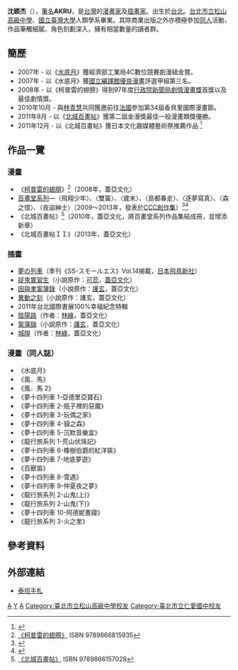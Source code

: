 {{漫畫}}
'''沈颖杰'''（{{bd|？||||}}），[[筆名|筆名]]'''AKRU'''，是[[台灣|台灣]]的[[漫畫家|漫畫家]]及[[插畫家|插畫家]]。出生於[[台北|台北]]。[[台北市立松山高級中學|台北市立松山高級中學]]、[[國立臺灣大學|國立臺灣大學]]人類學系畢業。其除商業出版之外亦積極參加[[同人|同人]]活動，作品筆觸細膩、角色刻劃深入，擁有相當數量的讀者群。

== 簡歷 ==
*2007年 - 以《[[水底月|水底月]]》獲經濟部工業局4C數位競賽劇漫組金賞。
*2007年 - 以《水底月》獲[[國家教育研究院優良漫畫獎|國立編譯館優良漫畫]]評選甲組第三名。
*2008年 - 以《柯普雷的翅膀》得到97年度[[行政院新聞局劇情漫畫獎|行政院新聞局劇情漫畫獎]]首獎以及最佳劇情獎。
*2010年10月 - 與[[林青慧|林青慧]]共同獲邀前往[[法國|法國]]參加第34屆香貝里國際漫畫節。
*2011年8月 - 以《[[北城百畫帖|北城百畫帖]]》獲第二屆金漫獎最佳一般漫畫類獎優勝。
*2011年12月 - 以《北城百畫帖》獲日本文化廳媒體藝術祭推薦作品        <ref>{{Cite web |url=http://plaza.bunka.go.jp/festival/2011/recommend/ |title=平成23年度(第15回)文化庁メディア芸術祭 |accessdate=2012-02-16 |archive-date=2012-02-28 |archive-url=https://web.archive.org/web/20120228135948/http://plaza.bunka.go.jp/festival/2011/recommend/ |dead-url=no }}</ref>

== 作品一覽 ==
=== 漫畫 ===
*《[[柯普雷的翅膀|柯普雷的翅膀]]》<ref>[http://www.gaeabooks.com.tw/comics/DW001.php 《柯普雷的翅膀》] {{Wayback|url=http://www.gaeabooks.com.tw/comics/DW001.php |date=20130617205928 }} ISBN 9789866815935</ref>（2008年，蓋亞文化）
*[[百畫堂系列|百畫堂系列]]—〈飛翔少年〉、〈雙簧〉、〈歲末〉、〈島都春走〉、〈逐夢寫真〉、〈森之憶〉、〈夜盜紳士〉（2009～2013年，發表於[[CCC創作集|CCC創作集]]）<ref>{{Cite web |url=http://digitalarchives.tw/Theme/CCC/ |title=Creative Comic Collection 創作集 |accessdate=2011-03-11 |archive-date=2011-04-08 |archive-url=https://web.archive.org/web/20110408002554/http://digitalarchives.tw/Theme/CCC/ |dead-url=no }}</ref><ref>{{Cite web |url=http://www.gaeabooks.com.tw/comics/CCC12.php |title=《奇人、奇案、奇譚》 CCCC創作集12 ISBN 9789863190516 |accessdate=2013-07-02 |archive-date=2013-06-15 |archive-url=https://web.archive.org/web/20130615005109/http://www.gaeabooks.com.tw/comics/CCC12.php |dead-url=no }}</ref>
*《北城百畫帖》<ref>[http://www.gaeabooks.com.tw/comics/DW004.php 《北城百畫帖》] {{Wayback|url=http://www.gaeabooks.com.tw/comics/DW004.php |date=20130618073944 }} ISBN 9789866157028</ref>（2010年，蓋亞文化，將百畫堂系列作品集結成冊，並增添新章）
*《北城百畫帖ＩＩ》（2013年，蓋亞文化）

=== 插畫 ===
*[[夢の列車|夢の列車]]（季刊《SS-スモールエス》Vol.14揭載，[[日本飛鳥新社|日本飛鳥新社]]）
*[[捉鬼實習生|捉鬼實習生]]（小說原作：[[可蕊|可蕊]]，[https://web.archive.org/web/20090918232250/http://www.gaeabooks.com.tw/ 蓋亞文化]）
*[[因與聿案簿錄|因與聿案簿錄]]（小說原作：[[護玄|護玄]]，蓋亞文化）
*[[異動之刻|異動之刻]]（小說原作：護玄，蓋亞文化）
*2011年台北國際書展100%幸福紀念特輯
*[[陰陽路|陰陽路]]（作者：[[林綠|林綠]]，蓋亞文化）
*[[案簿錄|案簿錄]]（小說原作：[[護玄|護玄]]，蓋亞文化）
*[[城隍|城隍]]（作者：[[林綠|林綠]]，蓋亞文化）

=== 漫畫（同人誌） ===
*《水底月》
*《風．馬》
*《風．馬 2》
*《夢十四列車 1-亞德里亞寶石》
*《夢十四列車 2-瓶子裡的惡魔》
*《夢十四列車 3-玩偶之家》
*《夢十四列車 4-貘之森》
*《夢十四列車 5-沉默音樂盒》
*《龍行旅系列 1-荒山伏珠記》
*《夢十四列車 6-橡樹伯爵的紅洋裝》
*《夢十四列車 7-地底夢遊》
*《百獸笛》
*《夢十四列車 8-雪遇》
*《夢十四列車 9-仲夏夜之夢》
*《龍行旅系列 2-山鬼(上)》
*《龍行旅系列 2-山鬼(下)》
*《夢十四列車 10-阿德妮晝寢》
*《龍行旅系列 3-火之里》

== 參考資料 ==
    <div class="references-small">
    <references />
    </div>

== 外部連結 ==
*[http://akru.blog13.fc2.com/ 泰坦手札] {{Wayback|url=http://akru.blog13.fc2.com/ |date=20110320014636 }}

[[Category:臺灣漫畫家|A]]
[[Category:沈姓|Y]]
[[Category:國立臺灣大學文學院校友|A]]
[[Category:臺北市立松山高級中學校友|Category:臺北市立松山高級中學校友]]
[[Category:臺北市立仁愛國中校友|Category:臺北市立仁愛國中校友]]